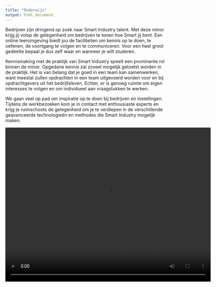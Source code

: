 ```yaml
---
title: "Onderwijs"
output: html_document
---
```


Bedrijven zijn dringend op zoek naar Smart Industry talent. Met deze minor krijg jij volop de gelegenheid om bedrijven te tonen hoe Smart jij bent. Een online leeromgeving biedt jou de faciliteiten om kennis op te doen, te oefenen, de voortgang te volgen en te communiceren. Voor een heel groot gedeelte bepaal je dus zelf waar en wanneer je wilt studeren. 

Kennismaking met de praktijk van Smart Industry speelt een prominente rol binnen de minor. Opgedane kennis zal zoveel mogelijk getoetst worden in de praktijk. Het is van belang dat je goed in een team kan samenwerken, want meestal zullen opdrachten in een team uitgevoerd worden voor en bij opdrachtgevers uit het bedrijfsleven. Echter, er is genoeg ruimte om eigen interesses te volgen en om individueel aan vraagstukken te werken.<br>

We gaan veel op pad om inspiratie op te doen bij bedrijven en instellingen. Tijdens de werkbezoeken kom je in contact met enthousiaste experts en krijg je ruimschoots de gelegenheid om je te verdiepen in de verschillende geavanceerde technologieën en methodes die Smart Industry mogelijk maken.

<video width="640" height="480" controls>
  <source src="videos/Workshop SMR.mp4" type="video/mp4">
  Your browser does not support the video tag.
</video>

<p><cite>Workshop Robotica + Vision</cite> hosted by <a href="http://www.smrdelft.nl/" target="_blank">SMR Delft (23 maart 2017)</a></p>

Door een continuous assessment is in principe iedere interactie met een activiteit of met betrokkenen een toets- en leermoment. Er zullen geen vaste tentamenmomenten zijn; geleidelijk bouw je een portfolio van bewijzen op en op basis daarvan zal de organisatie van de minor bepalen in hoeverre je bepaalde competenties hebt ontwikkeld.

Voldoe je aan de criteria van de minor, verdien je 30 EC. Voldoe je aan de criteria van het bedrijfsleven dan staat jou misschien wel een droombaan te wachten! 

